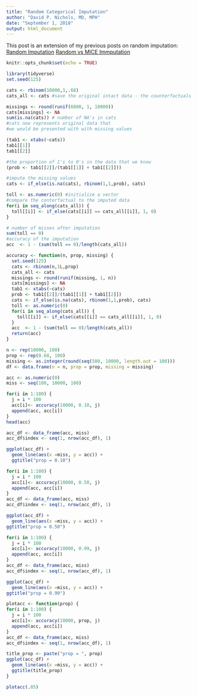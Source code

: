 ```yaml
---
title: "Random Categorical Imputation"
author: "David P. Nichols, MD, MPH"
date: "September 1, 2018"
output: html_document
---
```


This post is an extension of my previous posts on random imputation:
[Random Imputation](https://epi2020datascience.blogspot.com/2018/01/)
[Random vs MICE Immputation](https://epi2020datascience.blogspot.com/2018/07/)
```r
knitr::opts_chunk$set(echo = TRUE)
```

```r
library(tidyverse)
set.seed(125)
```

```r
cats <- rbinom(10000,1,.68)
cats_all <- cats #save the original intact data - the counterfactuals
```

```r
missings <- round(runif(6000, 1, 10000))
cats[missings] <- NA
sum(is.na(cats)) # number of NA's in cats
#cats now represents original data that
#we would be presented with with missing values
```

```r
(tab1 <- xtabs(~cats))
tab1[[1]]
tab1[[2]]
```

```r
#the proportion of 1's to 0's in the data that we know
(prob <- tab1[[2]]/(tab1[[1]] + tab1[[2]]))
```

```r
#impute the missing values
cats <- if_else(is.na(cats), rbinom(1,1,prob), cats)
```

```r
toll <- as.numeric(0) #initialize a vector
#compare the conterfactual to the imputed data
for(i in seq_along(cats_all)) {
  toll[[i]] <- if_else(cats[[i]] == cats_all[[i]], 1, 0) 
}
```

```r
# number of misses after imputation
sum(toll == 0)
#accuracy of the imputation
acc  <- 1 - (sum(toll == 0)/length(cats_all))
```

```r
accuracy <- function(n, prop, missing) {
  set.seed(125)
  cats <- rbinom(n,1L,prop)
  cats_all <- cats
  missings <- round(runif(missing, 1, n))
  cats[missings] <- NA
  tab1 <- xtabs(~cats)
  prob <- tab1[[2]]/(tab1[[1]] + tab1[[2]])
  cats <- if_else(is.na(cats), rbinom(1,1,prob), cats)
  toll <- as.numeric(0)
  for(i in seq_along(cats_all)) {
    toll[[i]] <- if_else(cats[[i]] == cats_all[[i]], 1, 0) 
  }
  acc  <- 1 - (sum(toll == 0)/length(cats_all))
  return(acc)
}
```

```r
n <- rep(10000, 100)
prop <- rep(0.68, 100)
missing <- as.integer(round(seq(500, 10000, length.out = 100)))
df <- data.frame(n = n, prop = prop, missing = missing)
```

```r
acc <- as.numeric(0)
miss <- seq(100, 10000, 100)

for(i in 1:100) {
  j = i * 100
  acc[i]<- accuracy(10000, 0.10, j)
  append(acc, acc[i])
}
head(acc)
```

```r
acc_df <- data_frame(acc, miss)
acc_df$index <- seq(1, nrow(acc_df), 1)
```

```r
ggplot(acc_df) +
  geom_line(aes(x =miss, y = acc)) +
  ggtitle("prop = 0.10")
```
```r
for(i in 1:100) {
  j = i * 100
  acc[i]<- accuracy(10000, 0.50, j)
  append(acc, acc[i])
}
acc_df <- data_frame(acc, miss)
acc_df$index <- seq(1, nrow(acc_df), 1)

ggplot(acc_df) +
  geom_line(aes(x =miss, y = acc)) +
ggtitle("prop = 0.50")
```

```r
for(i in 1:100) {
  j = i * 100
  acc[i]<- accuracy(10000, 0.99, j)
  append(acc, acc[i])
}
acc_df <- data_frame(acc, miss)
acc_df$index <- seq(1, nrow(acc_df), 1)

ggplot(acc_df) +
  geom_line(aes(x =miss, y = acc)) +
ggtitle("prop = 0.99")
```


```r
plotacc <- function(prop) {
for(i in 1:100) {
  j = i * 100
  acc[i]<- accuracy(10000, prop, j)
  append(acc, acc[i])
}
acc_df <- data_frame(acc, miss)
acc_df$index <- seq(1, nrow(acc_df), 1)

title_prop <- paste("prop = ", prop)
ggplot(acc_df) +
  geom_line(aes(x =miss, y = acc)) +
  ggtitle(title_prop)
}
```

```r
plotacc(.85)
```







